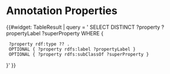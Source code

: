 = Annotation Properties =

﻿{{#widget: TableResult |
query = '
SELECT DISTINCT ?property ?propertyLabel ?superProperty WHERE { 
  ?property rdf:type ?? .  
  OPTIONAL { ?property rdfs:label ?propertyLabel }
  OPTIONAL { ?property rdfs:subClassOf ?superProperty }
}'
}}
